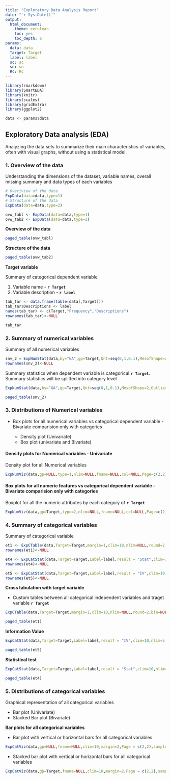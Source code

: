 ---
title: "Exploratory Data Analysis Report"
date: "`r Sys.Date()`"
output:
  html_document: 
    theme: cerulean
    toc: yes
    toc_depth: 6
params:
  data: data
  Target: Target
  label: label
  sc: sc
  sn: sn
  Rc: Rc
---
  
```{r setup, include=FALSE}
library(rmarkdown)
library(SmartEDA)
library(knitr)
library(scales)
library(gridExtra)
library(ggplot2)

data <- params$data

```
  
## Exploratory Data analysis (EDA)
Analyzing the data sets to summarize their main characteristics of variables, often with visual graphs, without using a statistical model. 

### 1. Overview of the data
Understanding the dimensions of the dataset, variable names, overall missing summary and data types of each variables

```{r od_1,warning=FALSE,eval=F,include=T}
# Overiview of the data
ExpData(data=data,type=1)
# Structure of the data
ExpData(data=data,type=2)
```

```{r od_2,warning=FALSE,eval=T,include=F}
ovw_tabl <- ExpData(data=data,type=1)
ovw_tab2 <- ExpData(data=data,type=2)
```

**Overview of the data**
```{r od_3,warning=FALSE,eval=T,render=ovw_tabl,echo=F}
paged_table(ovw_tabl)
```

**Structure of the data**
```{r od_32,warning=FALSE,eval=T,render=ovw_tab2,echo=F}
paged_table(ovw_tab2)
```

**Target variable**

Summary of categorical dependent variable

  1. Variable name - **`r Target `**
  2. Variable description - **`r label `**

```{r dd,warning=FALSE,eval=T,include=F}
tab_tar <- data.frame(table(data[,Target]))
tab_tar$Descriptions <- label
names(tab_tar) <- c(Target,"Frequency","Descriptions")
rownames(tab_tar)<-NULL
```

```{r dv-r,warning=FALSE,eval=T,render=tab_tar,echo=F}
tab_tar
```

### 2. Summary of numerical variables

Summary of all numerical variables 

```{r snv_all,warning=FALSE,eval=T,include=F}
snv_2 = ExpNumStat(data,by="GA",gp=Target,Qnt=seq(0,1,0.1),MesofShape=2,Outlier=TRUE,round=2)
rownames(snv_2)<-NULL
```

Summary statistics when dependent variable is categorical **`r Target `**. Summary statistics will be splitted into category level

```{r snv_2, warning=FALSE,eval=F,include=T}
ExpNumStat(data,by="GA",gp=Target,Qnt=seq(0,1,0.1),MesofShape=2,Outlier=TRUE,round=2)
```

```{r snv_2.1,warning=FALSE,eval=T,render=snv_2,echo=F}
paged_table(snv_2)
```

### 3. Distributions of Numerical variables

* Box plots for all numerical variables vs categorical dependent variable - Bivariate comparision only with categories

  * Density plot (Univariate)
  * Box plot (univariate and Bivariate)

#### Density plots for Numerical variables - Univariate
Density plot for all Numerical variables

```{r snv2,warning=FALSE,eval=T,include=T,fig.align='center',fig.height=10,fig.width=10}
ExpNumViz(data,gp=NULL,type=1,nlim=NULL,fname=NULL,col=NULL,Page=c(2,2),sample=sn)
```

#### Box plots for all numeric features vs categorical dependent variable - Bivariate comparision only with categories
Boxplot for all the numeric attributes by each category of **`r Target `**

```{r snv4,warning=FALSE,eval=T,include=T,fig.align='center',fig.height=10,fig.width=10}
ExpNumViz(data,gp=Target,type=2,nlim=NULL,fname=NULL,col=NULL,Page=c(2,2),sample=sn)
```

### 4. Summary of categorical variables
Summary of categorical variable

```{r eda_4, eval=T,include=F}
et1 <- ExpCTable(data,Target=Target,margin=1,clim=10,nlim=NULL,round=2,bin=NULL,per=F)
rownames(et1)<-NULL

et4 <- ExpCatStat(data,Target=Target,Label=label,result = "Stat",clim=10,nlim=5,Pclass=Rc)
rownames(et4)<-NULL

et5 <- ExpCatStat(data,Target=Target,Label=label,result = "IV",clim=10,nlim=5,Pclass=Rc)
rownames(et5)<-NULL
```

**Cross tabulation with target variable**

  * Custom tables between all categorical independent variables and traget variable **`r Target `** 

```{r e4.1, warning=FALSE,eval=F,include=T}
ExpCTable(data,Target=Target,margin=1,clim=10,nlim=NULL,round=2,bin=NULL,per=F)
```

```{r e4.1.1,warning=FALSE,eval=T,render=et1,echo=F}
paged_table(et1)
```

**Information Value**

```{r e4.2, warning=FALSE,eval=F,include=T}
ExpCatStat(data,Target=Target,Label=label,result = "IV",clim=10,nlim=5,Pclass=Rc)

```

```{r e4.21,warning=FALSE,eval=T,render=et5,echo=F}
paged_table(et5)
```

**Statistical test**
```{r e4.3, warning=FALSE,eval=F,include=T}
ExpCatStat(data,Target=Target,Label=label,result = "Stat",clim=10,nlim=5,Pclass=Rc)
```

```{r e4.31,warning=FALSE,eval=T,render=et4,echo=F}
paged_table(et4)
```

### 5. Distributions of categorical variables
Graphical representation of all categorical variables

  * Bar plot (Univariate)
  * Stacked Bar plot (Bivariate)

**Bar plots for all categorical variables**

  * Bar plot with vertical or horizontal bars for all categorical variables 

```{r bp1,warning=FALSE,eval=T,include=T,fig.align='center',fig.height=10,fig.width=10}
ExpCatViz(data,gp=NULL,fname=NULL,clim=10,margin=2,Page = c(2,2),sample=sc)
```

  * Stacked bar plot with vertical or horizontal bars for all categorical variables 

```{r bp2,warning=FALSE,eval=T,include=T,fig.align='center',fig.height=10,fig.width=10}
ExpCatViz(data,gp=Target,fname=NULL,clim=10,margin=2,Page = c(2,2),sample=sc)
```
